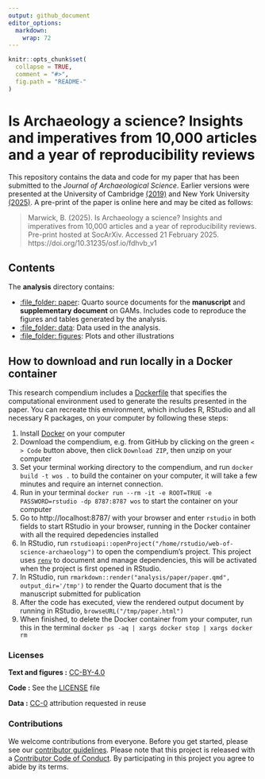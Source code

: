 ```yaml
---
output: github_document
editor_options: 
  markdown: 
    wrap: 72
---
```


<!-- README.md is generated from README.Rmd. Please edit that file -->

```r
knitr::opts_chunk$set(
  collapse = TRUE,
  comment = "#>",
  fig.path = "README-"
)

```

# Is Archaeology a science? Insights and imperatives from 10,000 articles and a year of reproducibility reviews

This repository contains the data and code for my paper that has been submitted to the _Journal of Archaeological Science_. Earlier versions were presented at the University of Cambridge [(2019)](https://github.com/benmarwick/March-2019-Cambridge-Big-Data-Archaeology) and New York University [(2025)](https://github.com/benmarwick/nyu-2025-workshop). A pre-print of the paper is online here and may be cited as follows:

> Marwick, B. (2025). Is Archaeology a science? Insights and imperatives from 10,000 articles and a year of reproducibility reviews. Pre-print hosted at SocArXiv. Accessed 21 February 2025. https://doi.org/10.31235/osf.io/fdhvb_v1 

## Contents

The **analysis** directory contains:

-   [:file_folder: paper](/analysis/paper): Quarto source documents for the 
    **manuscript** and **supplementary document** on GAMs. Includes code to 
    reproduce the figures and tables generated by the analysis.
-   [:file_folder: data](/analysis/data): Data used in the analysis.
-   [:file_folder: figures](/analysis/figures): Plots and other
    illustrations

## How to download and run locally in a Docker container

This research compendium includes a [Dockerfile](Dockerfile) that specifies the computational environment used to generate the results presented in the paper. You can recreate this environment, which includes R, RStudio and all necessary R packages, on your computer by following these steps:

1. Install [Docker](https://www.docker.com/get-started/) on your computer 
2. Download the compendium, e.g. from GitHub by clicking on the green `< > Code` button above, then click `Download ZIP`, then unzip on your computer
3. Set your terminal working directory to the compendium, and run `docker build -t wos .` to build the container on your computer, it will take a few minutes and require an internet connection.
4. Run in your terminal `docker run --rm -it -e ROOT=TRUE -e PASSWORD=rstudio -dp 8787:8787 wos` to start the container on your computer
5. Go to http://localhost:8787/ with your browser and enter `rstudio` in both fields to start RStudio in your browser, running in the Docker container with all the required depedencies installed
6. In RStudio, run `rstudioapi::openProject("/home/rstudio/web-of-science-archaeology")` to open the compendium's project. This project uses [`renv`](https://rstudio.github.io/renv/) to document and manage dependencies, this will be activated when the project is first opened in RStudio. 
7. In RStudio, run `rmarkdown::render("analysis/paper/paper.qmd", output_dir='/tmp')` to render the Quarto document that is the manuscript submitted for publication
8. After the code has executed, view the rendered output document by running in RStudio, `browseURL("/tmp/paper.html")`
9. When finished, to delete the Docker container from your computer, run this in the terminal `docker ps -aq | xargs docker stop | xargs docker rm`

### Licenses

**Text and figures :**
[CC-BY-4.0](http://creativecommons.org/licenses/by/4.0/)

**Code :** See the [LICENSE](LICENSE.md) file

**Data :** [CC-0](http://creativecommons.org/publicdomain/zero/1.0/)
attribution requested in reuse

### Contributions

We welcome contributions from everyone. Before you get started, please
see our [contributor guidelines](CONTRIBUTING.md). Please note that this
project is released with a [Contributor Code of Conduct](CONDUCT.md). By
participating in this project you agree to abide by its terms.
